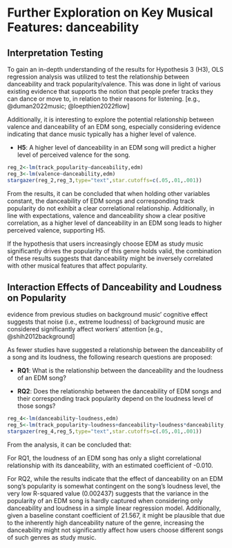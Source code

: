 # Further Exploration on Key Musical Features: danceability

## Interpretation Testing

To gain an in-depth understanding of the results for Hypothesis 3 (H3), OLS regression analysis was utilized to test the relationship between danceability and track popularity/valence. This was done in light of various existing evidence that supports the notion that people prefer tracks they can dance or move to, in relation to their reasons for listening. [e.g., @duman2022music; @loepthien2022flow]

Additionally, it is interesting to explore the potential relationship between valence and danceability of an EDM song, especially considering evidence indicating that dance music typically has a higher level of valence.

- **H5**: A higher level of danceability in an EDM song will predict a higher level of perceived valence for the song.

```r
reg_2<-lm(track_popularity~danceability,edm)
reg_3<-lm(valence~danceability,edm)
stargazer(reg_2,reg_3,type="text",star.cutoffs=c(.05,.01,.001))
```

From the results, it can be concluded that when holding other variables constant, the danceability of EDM songs and corresponding track popularity do not exhibit a clear correlational relationship. Additionally, in line with expectations, valence and danceability show a clear positive correlation, as a higher level of danceability in an EDM song leads to higher perceived valence, supporting H5.

If the hypothesis that users increasingly choose EDM as study music significantly drives the popularity of this genre holds valid, the combination of these results suggests that danceability might be inversely correlated with other musical features that affect popularity.

## Interaction Effects of Danceability and Loudness on Popularity

evidence from previous studies on background music' cognitive effect suggests that noise (i.e., extreme loudness) of background music are considered significantly affect workers' attention [e.g., @shih2012background]

As fewer studies have suggested a relationship between the danceability of a song and its loudness, the following research questions are proposed:

- **RQ1**: What is the relationship between the danceability and the loudness of an EDM song?

- **RQ2**: Does the relationship between the danceability of EDM songs and their corresponding track popularity depend on the loudness level of those songs?

```r
reg_4<-lm(danceability~loudness,edm)
reg_5<-lm(track_popularity~loudness+danceability+loudness*danceability,edm)
stargazer(reg_4,reg_5,type="text",star.cutoffs=c(.05,.01,.001))
```

From the analysis, it can be concluded that:

For RQ1, the loudness of an EDM song has only a slight correlational relationship with its danceability, with an estimated coefficient of -0.010.

For RQ2, while the results indicate that the effect of danceability on an EDM song's popularity is somewhat contingent on the song's loudness level, the very low R-squared value (0.002437) suggests that the variance in the popularity of an EDM song is hardly captured when considering only danceability and loudness in a simple linear regression model. Additionally, given a baseline constant coefficient of 21.567, it might be plausible that due to the inherently high danceability nature of the genre, increasing the danceability might not significantly affect how users choose different songs of such genres as study music.